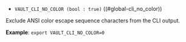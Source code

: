 - `VAULT_CLI_NO_COLOR (bool : true)` ((#global-cli_no_color))

Exclude ANSI color escape sequence characters from the CLI output.

**Example**: `export VAULT_CLI_NO_COLOR=0`



